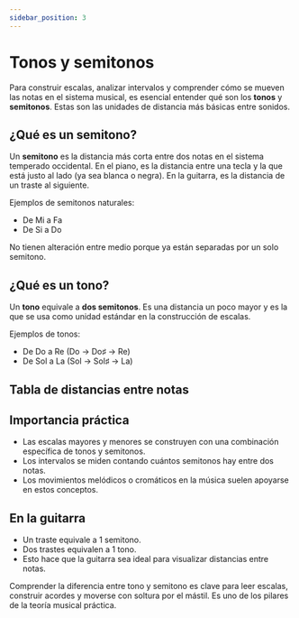 ```yaml
---
sidebar_position: 3
---
```


# Tonos y semitonos

Para construir escalas, analizar intervalos y comprender cómo se mueven las notas en el sistema musical, es esencial entender qué son los **tonos** y **semitonos**. Estas son las unidades de distancia más básicas entre sonidos.

## ¿Qué es un semitono?

Un **semitono** es la distancia más corta entre dos notas en el sistema temperado occidental. En el piano, es la distancia entre una tecla y la que está justo al lado (ya sea blanca o negra). En la guitarra, es la distancia de un traste al siguiente.

Ejemplos de semitonos naturales:

- De Mi a Fa
- De Si a Do

No tienen alteración entre medio porque ya están separadas por un solo semitono.

## ¿Qué es un tono?

Un **tono** equivale a **dos semitonos**. Es una distancia un poco mayor y es la que se usa como unidad estándar en la construcción de escalas.

Ejemplos de tonos:

- De Do a Re (Do → Do♯ → Re)
- De Sol a La (Sol → Sol♯ → La)

## Tabla de distancias entre notas

<Table
  columns={['De', 'A', 'Distancia']}
  widths={[100, 100]}
  rows={[
    ['Do', 'Do♯', '1 semitono'],
    ['Do', 'Re', '1 tono'],
    ['Re', 'Re♯', '1 semitono'],
    ['Mi', 'Fa', '1 semitono'],
    ['Fa', 'Sol', '1 tono'],
    ['Si', 'Do', '1 semitono'],
  ]}
/>

## Importancia práctica

- Las escalas mayores y menores se construyen con una combinación específica de tonos y semitonos.
- Los intervalos se miden contando cuántos semitonos hay entre dos notas.
- Los movimientos melódicos o cromáticos en la música suelen apoyarse en estos conceptos.

## En la guitarra

- Un traste equivale a 1 semitono.
- Dos trastes equivalen a 1 tono.
- Esto hace que la guitarra sea ideal para visualizar distancias entre notas.

Comprender la diferencia entre tono y semitono es clave para leer escalas, construir acordes y moverse con soltura por el mástil. Es uno de los pilares de la teoría musical práctica.

<DonateButton />
<Comments />
